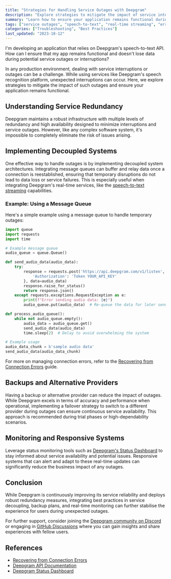 ```yaml
---
title: "Strategies for Handling Service Outages with Deepgram"
description: "Explore strategies to mitigate the impact of service interruptions when using Deepgram's speech recognition platform, including understanding service redundancy and implementing decoupled systems with message queues."
summary: "Learn how to ensure your application remains functional during potential service outages with Deepgram's speech-to-text API through redundancy, decoupling, and monitoring."
tags: ["service outages", "speech-to-text", "real-time streaming", "error handling"]
categories: ["Troubleshooting", "Best Practices"]
last_updated: "2023-10-12"
---
```


<CommunityQuestion>I'm developing an application that relies on Deepgram's speech-to-text API. How can I ensure that my app remains functional and doesn't lose data during potential service outages or interruptions?</CommunityQuestion>

In any production environment, dealing with service interruptions or outages can be a challenge. While using services like Deepgram's speech recognition platform, unexpected interruptions can occur. Here, we explore strategies to mitigate the impact of such outages and ensure your application remains functional.

## Understanding Service Redundancy

Deepgram maintains a robust infrastructure with multiple levels of redundancy and high availability designed to minimize interruptions and service outages. However, like any complex software system, it's impossible to completely eliminate the risk of issues arising.

## Implementing Decoupled Systems

One effective way to handle outages is by implementing decoupled system architectures. Integrating message queues can buffer and relay data once a connection is reestablished, ensuring that temporary disruptions do not lead to data loss or service failures. This is especially useful when integrating Deepgram's real-time services, like the [speech-to-text streaming](/reference/streaming) capabilities.

### Example: Using a Message Queue

Here's a simple example using a message queue to handle temporary outages:

```python
import queue
import requests
import time

# Example message queue
audio_queue = queue.Queue()

def send_audio_data(audio_data):
    try:
        response = requests.post('https://api.deepgram.com/v1/listen', headers={
            'Authorization': 'Token YOUR_API_KEY'
        }, data=audio_data)
        response.raise_for_status()
        return response.json()
    except requests.exceptions.RequestException as e:
        print(f"Error sending audio data: {e}")
        audio_queue.put(audio_data)  # Re-queue the data for later sending

def process_audio_queue():
    while not audio_queue.empty():
        audio_data = audio_queue.get()
        send_audio_data(audio_data)
        time.sleep(2)  # Delay to avoid overwhelming the system

# Example usage
audio_data_chunk = b'sample audio data'
send_audio_data(audio_data_chunk)
```

For more on managing connection errors, refer to the [Recovering from Connection Errors](/docs/recovering-from-connection-errors-and-timeouts-when-live-streaming-audio) guide.

## Backups and Alternative Providers

Having a backup or alternative provider can reduce the impact of outages. While Deepgram excels in terms of accuracy and performance when operational, implementing a failover strategy to switch to a different provider during outages can ensure continuous service availability. This approach is recommended during trial phases or high-dependability scenarios.

## Monitoring and Responsive Systems

Leverage status monitoring tools such as [Deepgram's Status Dashboard](https://status.deepgram.com/) to stay informed about service availability and potential issues. Responsive systems that can alert and adapt to these real-time updates can significantly reduce the business impact of any outages.

## Conclusion

While Deepgram is continuously improving its service reliability and deploys robust redundancy measures, integrating best practices in service decoupling, backup plans, and real-time monitoring can further stabilise the experience for users during unexpected outages.

For further support, consider joining the [Deepgram community on Discord](https://discord.gg/deepgram) or engaging in [GitHub Discussions](https://github.com/orgs/deepgram/discussions) where you can gain insights and share experiences with fellow users.

## References

- [Recovering from Connection Errors](/docs/recovering-from-connection-errors-and-timeouts-when-live-streaming-audio)
- [Deepgram API Documentation](https://developers.deepgram.com)
- [Deepgram Status Dashboard](https://status.deepgram.com)